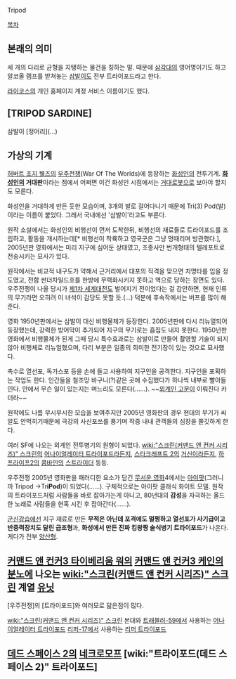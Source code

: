 Tripod

[[목차]]

== 본래의 의미 ==
세 개의 다리로 균형을 지탱하는 물건을 칭하는 말. 때문에 [[삼각대]]의 영어명이기도 하고 알코올 램프를 받쳐놓는 [[삼발이]]도 전부 트라이포드라고 한다. 

[[라이코스]]의 개인 홈페이지 계정 서비스 이름이기도 했다.

== [TRIPOD SARDINE] ==
삼발이 [정어리](...)

== 가상의 기계 ==
[[허버트 조지 웰즈]]의 [[우주전쟁]](War Of The Worlds)에 등장하는 [[화성]]인의 전투기계. '''[[화성인]]의 거대판'''이라는 점에서 어쩌면 이건 화성인 시점에서는 [[거대로봇]]으로 보아야 할지도 모른다.

화성인을 거대하게 만든 듯한 모습이며, 3개의 발로 걸어다니기 때문에 Tri(3) Pod(발)이라는 이름이 붙었다. 그래서 국내에선 '삼발이'라고도 부른다. 

원작 소설에서는 화성인의 비행선이 먼저 도착한뒤, 비행선의 재료들로 트라이포드를 조립하고, 활동을 개시하는데[* 비행선이 착륙하고 영국군은 그냥 멍때리며 방관했다.], 2005년판 영화에서는 미리 지구에 심어둔 상태였고, 조종사만 번개형태의 텔레포트로 전송시키는 묘사가 있다.

원작에서는 비교적 내구도가 약해서 근거리에서 대포의 직격을 맞으면 치명타를 입을 정도였고, 전함 썬더차일드호를 한방에 무력화시키지 못하고 역으로 당하는 장면도 있다. 우주전쟁이 나올 당시가 [[제1차 세계대전]]도 벌어지기 전이었다는 걸 감안하면, 현재 인류의 무기라면 오히려 이 녀석이 감당도 못할 듯.(…) 덕분에 후속작에서는 버프를 많이 해준다.

영화 1950년판에서는 삼발이 대신 비행물체가 등장한다. 2005년판에 다시 리뉴얼되어 등장했는데, 강력한 방어막이 추가되어 지구의 무기로는 흡집도 내지 못한다. 1950년판 영화에서 비행물체가 된게 그때 당시 특수효과로는 삼발이로 만들어 촬영할 기술이 되지 않아 비행체로 리뉴얼했으며, 다리 부분은 일종의 희미한 전기장이 있는 것으로 묘사했다.

촉수로 열선포, 독가스포 등을 손에 들고 사용하여 지구인을 공격한다. 지구인을 포획하는 작업도 한다. 인간들을 철조망 바구니(?)같은 곳에 수집했다가 하나씩 내부로 빨아들인다. 안에서 무슨 일이 있는지는 며느리도 모른다(……).
~~[[외계인 고문]]이 이뤄진다 카더라~~

원작에도 나름 무시무시한 모습을 보여주지만 2005년 영화판의 경우 현대의 무기가 씨알도 안먹히기때문에 극강의 사신포쓰를 풍기며 작중 내내 관객들의 심장을 쫄깃하게 한다.

여러 SF에 나오는 외계인 전투병기의 원형이 되었다. [[wiki:"스크린(커맨드 앤 컨커 시리즈)" 스크린]]의 [[어나이얼레이터 트라이포드]]라든지, [[스타크래프트 2]]의 [[거신]]이라든지, [[하프라이프2]]의 [[콤바인]]의 [[스트라이더]] 등등. 

우주전쟁 2005년 영화판을 패러디한 요소가 담긴 [[무서운 영화]]4에서는 [[아이팟]](그러니까 Tripod →Tr'''iPod''')이 되었다(……). 구체적으로는 아이팟 클래식 화이트 모델. 원작의 트라이포드처럼 사람들을 바로 잡아가는게 아니고, 80년대의 '''감성'''을 자극하는 올드한 노래로 사람들을 현혹 시킨 후 잡아간다(……).

[[군신강습]]에선 지구 재료로 만든 '''무적은 아닌데 포격에도 멀쩡하고 열선포가 사기급이고 반중력장치도 달린 급조형'''과, '''화성에서 만든 진짜 킹왕짱 술식병기 트라이포드'''가 나온다. 게다가 전부 [[양산형]].

== [[커맨드 앤 컨커3 타이베리움 워]]의 [[커맨드 앤 컨커3 케인의 분노]]에 나오는 [[wiki:"스크린(커맨드 앤 컨커 시리즈)" 스크린]] 계열 [[유닛]] ==
[우주전쟁]의 [트라이포드]와 여러모로 닮은점이 많다.

[[wiki:"스크린(커맨드 앤 컨커 시리즈)" 스크린]] 본대와 [[트래블러-59]]에서 사용하는 [[어나이얼레이터 트라이포드]]
[[리퍼-17]]에서 사용하는 [[리퍼 트라이포드]]

== [[데드 스페이스 2]]의 [[네크로모프]] [wiki:"트라이포드(데드 스페이스 2)" 트라이포드] ==
